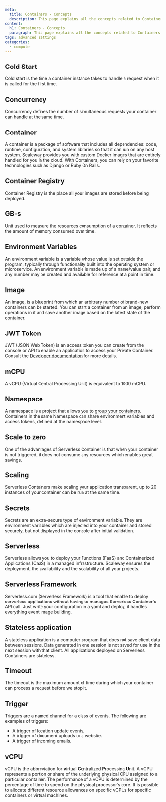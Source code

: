 ```yaml
---
meta:
  title: Containers - Concepts
  description: This page explains all the concepts related to Containers Functions
content:
  h1: Containers - Concepts
  paragraph: This page explains all the concepts related to Containers Functions
tags: advanced settings
categories:
  - compute
---
```


<Concept opened>

## Cold Start

Cold start is the time a container instance takes to handle a request when it is called for the first time.

</Concept>

<Concept opened>

## Concurrency

Concurrency defines the number of simultaneous requests your container can handle at the same time.

</Concept>

<Concept opened>

## Container 

A container is a package of software that includes all dependencies: code, runtime, configuration, and system libraries so that it can run on any host system. Scaleway provides you with custom Docker images that are entirely handled for you in the cloud. With Containers, you can rely on your favorite technologies such as Django or Ruby On Rails.

</Concept>

<Concept opened>

## Container Registry 

Container Registry is the place all your images are stored before being deployed.

</Concept>

<Concept>

## GB-s

Unit used to measure the resources consumption of a container. It reflects the amount of memory consumed over time. 

</Concept>

<Concept>

## Environment Variables

An environment variable is a variable whose value is set outside the program, typically through functionality built into the operating system or microservice. An environment variable is made up of a name/value pair, and any number may be created and available for reference at a point in time.

</Concept>

<Concept>

## Image

An image, is a blueprint from which an arbitrary number of brand-new containers can be started. You can start a container from an image, perform operations in it and save another image based on the latest state of the container.

</Concept>

<Concept>

## JWT Token

JWT (JSON Web Token) is an access token you can create from the console or API to enable an application to access your Private Container. Consult the [Developer documentation](https://developers.scaleway.com/en/products/containers/api/#tokens) for more details.

</Concept>

<Concept>

## mCPU


A vCPU (Virtual Central Processing Unit) is equivalent to 1000 mCPU.

</Concept>

<Concept>

## Namespace

A namespace is a project that allows you to [group your containers](/compute/containers/how-to/create-a-containers-namespace/). Containers in the same Namespace can share environment variables and access tokens, defined at the namespace level.

</Concept>

<Concept>

## Scale to zero

One of the advantages of Serverless Container is that when your container is not triggered, it does not consume any resources which enables great savings.

</Concept>

<Concept>

## Scaling

Serverless Containers make scaling your application transparent, up to 20 instances of your container can be run at the same time.

</Concept>

<Concept>

## Secrets

Secrets are an extra-secure type of environment variable. They are environment variables which are injected into your container and stored securely, but not displayed in the console after initial validation.

</Concept>

<Concept>

## Serverless

Serverless allows you to deploy your Functions (FaaS) and Containerized Applications (CaaS) in a managed infrastructure. Scaleway ensures the deployment, the availability and the scalability of all your projects.

</Concept>

<Concept>

## Serverless Framework

Serverless.com (Serverless Framework) is a tool that enable to deploy serverless applications without having to manages Serverless Container's API call. Just write your configuration in a yaml and deploy, it handles everything event image building.

</Concept>

<Concept>

## Stateless application

A stateless application is a computer program that does not save client data between sessions. Data generated in one session is not saved for use in the next session with that client. All applications deployed on Serverless Containers are stateless. 

</Concept>

<Concept>

## Timeout

The timeout is the maximum amount of time during which your container can process a request before we stop it.

</Concept>

<Concept>

## Trigger

Triggers are a named channel for a class of events. The following are examples of triggers:

- A trigger of location update events.
- A trigger of document uploads to a website.
- A trigger of incoming emails.

</Concept>

<Concept>

## vCPU

vCPU is the abbreviation for **v**irtual **C**entralized **P**rocessing **U**nit. A vCPU represents a portion or share of the underlying physical CPU assigned to a particular container. 
The performance of a vCPU is determined by the percentage of time to spend on the physical processor’s core. It is possible to allocate different resource allowances on specific vCPUs for specific containers or virtual machines.
</Concept>
